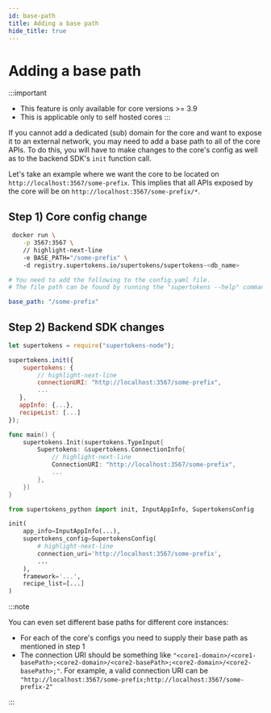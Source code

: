 ```yaml
---
id: base-path
title: Adding a base path
hide_title: true
---
```


<!-- COPY DOCS -->
<!-- ./community/supertokens-core/self-hosted/base-path.mdx -->



# Adding a base path

:::important
- This feature is only available for core versions >= 3.9
- This is applicable only to self hosted cores
:::

If you cannot add a dedicated (sub) domain for the core and want to expose it to an external network, you may need to add a base path to all of the core APIs. To do this, you will have to make changes to the core's config as well as to the backend SDK's `init` function call.

Let's take an example where we want the core to be located on `http://localhost:3567/some-prefix`. This implies that all APIs exposed by the core will be on `http://localhost:3567/some-prefix/*`.

## Step 1) Core config change
<SelfHostedTabs>
<TabItem value="with-docker">

```bash
 docker run \
    -p 3567:3567 \
    // highlight-next-line
    -e BASE_PATH="/some-prefix" \ 
    -d registry.supertokens.io/supertokens/supertokens-<db_name>
```
</TabItem>

<TabItem value="without-docker">

```yaml
# You need to add the following to the config.yaml file.
# The file path can be found by running the "supertokens --help" command

base_path: "/some-prefix"
```
</TabItem>
</SelfHostedTabs>

## Step 2) Backend SDK changes

<BackendSDKTabs>
<TabItem value="nodejs">

```jsx
let supertokens = require("supertokens-node");

supertokens.init({
    supertokens: {
        // highlight-next-line
        connectionURI: "http://localhost:3567/some-prefix",
        ...
   },
   appInfo: {...},
   recipeList: [...]
});
```
</TabItem>
<TabItem value="go">

```go
func main() {
	supertokens.Init(supertokens.TypeInput{
		Supertokens: &supertokens.ConnectionInfo{
            // highlight-next-line
			ConnectionURI: "http://localhost:3567/some-prefix",
            ...
		},
	})
}
```
</TabItem>
<TabItem value="python">

```python
from supertokens_python import init, InputAppInfo, SupertokensConfig

init(
    app_info=InputAppInfo(...),
    supertokens_config=SupertokensConfig(
        # highlight-next-line
        connection_uri='http://localhost:3567/some-prefix',
        ...
    ),
    framework='...',
    recipe_list=[...]
)
```

</TabItem>
</BackendSDKTabs>

:::note

You can even set different base paths for different core instances:

- For each of the core's configs you need to supply their base path as mentioned in step 1
- The connection URI should be something like `"<core1-domain>/<core1-basePath>;<core2-domain>/<core2-basePath>;<core2-domain>/<core2-basePath>;"`. For example, a valid connection URI can be `"http://localhost:3567/some-prefix;http://localhost:3567/some-prefix-2"`

:::
